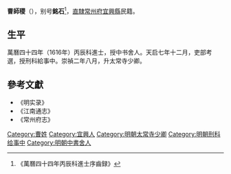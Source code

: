 '''曹師稷'''（{{bd|?||?|}}），别号'''銘石'''<ref>《萬曆四十四年丙辰科進士序齒録》</ref>，[[直隸|直隸]][[常州府|常州府]][[宜興縣|宜興縣]]民籍。

== 生平 ==
萬曆四十四年（1616年）丙辰科進士，授中书舍人。天启七年十二月，吏部考選，授刑科給事中。崇禎二年八月，升太常寺少卿。

==參考文獻==
{{reflist}}
*《明实录》
*《江南通志》
*《常州府志》

{{萬曆四十四年丙辰科殿試金榜}}

{{Authority control}}

{{DEFAULTSORT:Cao曹}}
[[Category:曹姓|Category:曹姓]]
[[Category:宜興人|Category:宜興人]]
[[Category:明朝太常寺少卿|Category:明朝太常寺少卿]]
[[Category:明朝刑科给事中|Category:明朝刑科给事中]]
[[Category:明朝中書舍人|Category:明朝中書舍人]]